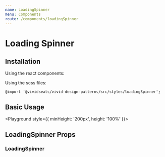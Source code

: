 ```yaml
---
name: LoadingSpinner
menu: Components
route: /components/loadingSpinner
---
```




# Loading Spinner

## Installation

Using the react components:


Using the scss files:

    @import '@vividseats/vivid-design-patterns/src/styles/loadingSpinner';

## Basic Usage

<Playground style={{ minHeight: '200px', height: '100%' }}>
    <LoadingSpinner size={30} />
</Playground>

## LoadingSpinner Props

### LoadingSpinner

<Props of={LoadingSpinner} />


